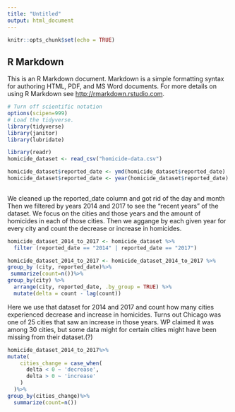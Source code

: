 ```yaml
---
title: "Untitled"
output: html_document
---
```


```r
knitr::opts_chunk$set(echo = TRUE)
```

## R Markdown

This is an R Markdown document. Markdown is a simple formatting syntax for authoring HTML, PDF, and MS Word documents. For more details on using R Markdown see <http://rmarkdown.rstudio.com>.
```r
# Turn off scientific notation
options(scipen=999)
# Load the tidyverse.
library(tidyverse)
library(janitor)
library(lubridate)
```

```r
library(readr)
homicide_dataset <- read_csv("homicide-data.csv")
```
```r
homicide_dataset$reported_date <- ymd(homicide_dataset$reported_date)
homicide_dataset$reported_date <- year(homicide_dataset$reported_date)
   
```
We cleaned up the reported_date column and got rid of the day and month
Then we filtered by years 2014 and 2017 to see the "recent years" of the dataset. We focus on the cities and those years and the amount of homicides in each of those cities. Then we aggange by each given year for every city and count the decrease or increase in homicides. 

```r
homicide_dataset_2014_to_2017 <- homicide_dataset %>% 
  filter (reported_date == "2014" | reported_date == "2017")

homicide_dataset_2014_to_2017 <- homicide_dataset_2014_to_2017 %>% 
group_by (city, reported_date)%>%
 summarize(count=n())%>% 
group_by(city) %>% 
  arrange(city, reported_date, .by_group = TRUE) %>%
  mutate(delta = count - lag(count))
```
Here we use that dataset for 2014 and 2017 and count how many cities experienced decrease and increase in homicides. Turns out Chicago was one of 25 cities that saw an increase in those years. WP claimed it was among 30 cities, but some data might for certain cities might have been missing from their dataset.(?)
```r
homicide_dataset_2014_to_2017%>%
mutate(
    cities_change = case_when(
      delta < 0 ~ 'decrease',
      delta > 0 ~ 'increase'
    )
  )%>%
group_by(cities_change)%>%
  summarize(count=n())

```
